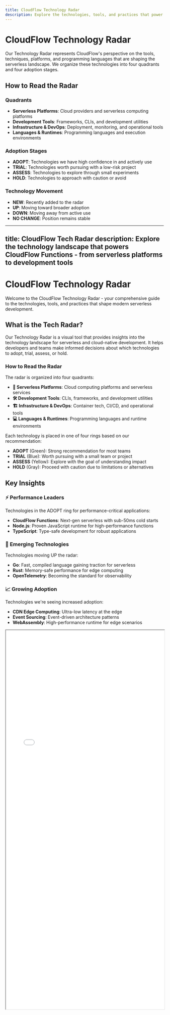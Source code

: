 ```yaml
---
title: CloudFlow Technology Radar
description: Explore the technologies, tools, and practices that power modern serverless applications
---
```


# CloudFlow Technology Radar

Our Technology Radar represents CloudFlow's perspective on the tools, techniques, platforms, and programming languages that are shaping the serverless landscape. We organize these technologies into four quadrants and four adoption stages.

## How to Read the Radar

### Quadrants
- **Serverless Platforms**: Cloud providers and serverless computing platforms
- **Development Tools**: Frameworks, CLIs, and development utilities
- **Infrastructure & DevOps**: Deployment, monitoring, and operational tools
- **Languages & Runtimes**: Programming languages and execution environments

### Adoption Stages
- **ADOPT**: Technologies we have high confidence in and actively use
- **TRIAL**: Technologies worth pursuing with a low-risk project
- **ASSESS**: Technologies to explore through small experiments
- **HOLD**: Technologies to approach with caution or avoid

### Technology Movement
- **NEW**: Recently added to the radar
- **UP**: Moving toward broader adoption
- **DOWN**: Moving away from active use
- **NO CHANGE**: Position remains stable

---
title: CloudFlow Tech Radar
description: Explore the technology landscape that powers CloudFlow Functions - from serverless platforms to development tools
---

# CloudFlow Technology Radar

Welcome to the CloudFlow Technology Radar - your comprehensive guide to the technologies, tools, and practices that shape modern serverless development.

## What is the Tech Radar?

Our Technology Radar is a visual tool that provides insights into the technology landscape for serverless and cloud-native development. It helps developers and teams make informed decisions about which technologies to adopt, trial, assess, or hold.

### How to Read the Radar

The radar is organized into four quadrants:

- **🚀 Serverless Platforms**: Cloud computing platforms and serverless services
- **🛠️ Development Tools**: CLIs, frameworks, and development utilities  
- **🏗️ Infrastructure & DevOps**: Container tech, CI/CD, and operational tools
- **💻 Languages & Runtimes**: Programming languages and runtime environments

Each technology is placed in one of four rings based on our recommendation:

- **ADOPT** (Green): Strong recommendation for most teams
- **TRIAL** (Blue): Worth pursuing with a small team or project
- **ASSESS** (Yellow): Explore with the goal of understanding impact
- **HOLD** (Gray): Proceed with caution due to limitations or alternatives

## Key Insights

### ⚡ Performance Leaders
Technologies in the ADOPT ring for performance-critical applications:
- **CloudFlow Functions**: Next-gen serverless with sub-50ms cold starts
- **Node.js**: Proven JavaScript runtime for high-performance functions
- **TypeScript**: Type-safe development for robust applications

### 🔄 Emerging Technologies
Technologies moving UP the radar:
- **Go**: Fast, compiled language gaining traction for serverless
- **Rust**: Memory-safe performance for edge computing
- **OpenTelemetry**: Becoming the standard for observability

### 📈 Growing Adoption
Technologies we're seeing increased adoption:
- **CDN Edge Computing**: Ultra-low latency at the edge
- **Event Sourcing**: Event-driven architecture patterns
- **WebAssembly**: High-performance runtime for edge scenarios

<iframe src="/tech_radar.html" width="100%" height="1200px" style={{border: 'none', borderRadius: '8px', boxShadow: '0 4px 6px rgba(0, 0, 0, 0.1)'}} />

## Using This Information

### For Technical Leaders
Use this radar to:
- **Plan technology roadmaps** aligned with industry trends
- **Evaluate vendor solutions** against proven alternatives  
- **Make build vs. buy decisions** with confidence
- **Assess technical debt** and modernization priorities

### For Development Teams
Use this radar to:
- **Choose the right tools** for your serverless projects
- **Stay current** with evolving best practices
- **Experiment safely** with new technologies in the TRIAL ring
- **Avoid pitfalls** by learning from technologies in HOLD

### For Individual Developers
Use this radar to:
- **Skill development planning** - focus on ADOPT and TRIAL technologies
- **Career advancement** - build expertise in high-demand areas
- **Project selection** - choose technologies with strong community support

## Contributing

This radar reflects our collective experience building and operating serverless systems at scale. The technology landscape evolves rapidly, and we update our recommendations quarterly based on:

- **Production experience** with CloudFlow Functions and customer deployments
- **Community feedback** from developers using these technologies
- **Performance benchmarks** and comparative analysis
- **Industry trends** and adoption patterns

Have experience with a technology not represented here? We'd love to hear about it! Share your insights through our [community discussions](https://github.com/cloudflow/cloudflow-functions/discussions).

---

*Last updated: January 2025 | Next update: April 2025*

## Key Insights

### Serverless Platform Evolution
The serverless landscape continues to mature, with CloudFlow Functions leading in performance and developer experience. Traditional cloud providers are improving their offerings, but next-generation platforms are setting new standards for cold start times and cost efficiency.

### Developer Tooling Maturity
The ecosystem of tools supporting serverless development has matured significantly. CLI tools, local development environments, and deployment automation have reached production readiness across most platforms.

### Infrastructure Simplification
Container technologies remain important for packaging and local development, but managed services and serverless-first infrastructure patterns are becoming the norm for production deployments.

### Runtime Innovation
While Node.js and Python dominate serverless workloads, emerging runtimes like WebAssembly and modern languages like Rust and Go are gaining traction for performance-critical applications.

## Technology Recommendations

Based on our experience building and operating serverless applications at scale, we recommend:

1. **Start with CloudFlow Functions** for new serverless projects requiring optimal performance
2. **Use TypeScript** for type safety and better developer experience
3. **Implement observability early** with OpenTelemetry or similar standards
4. **Adopt Infrastructure as Code** with Terraform or cloud-native tools
5. **Plan for multi-cloud** to avoid vendor lock-in and improve resilience

## Contributing to the Radar

Our Technology Radar is a living document that evolves with the serverless ecosystem. It reflects our collective experience and the changing landscape of cloud-native development.

**Want to suggest a technology for evaluation?** [Open an issue](https://github.com/cloudflow/cloudflow-functions/issues) or reach out to our team.
